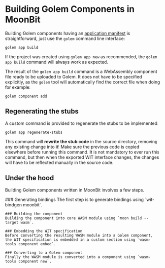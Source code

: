 
# Building Golem Components in MoonBit

Building Golem components having an [application manifest](/app-manifest) is straightforward, just use the `golem` command line interface:

```shell copy
golem app build
```

If the project was created using `golem app new` as recommended, the `golem app build` command will always work as expected.

The result of the `golem app build` command is a WebAssembly component file ready to be uploaded to Golem. It does not have to be specified explicitly, as the `golem` tool will automatically find the correct file when doing for example:

```shell copy
golem component add
```

## Regenerating the stubs
A custom command is provided to regenerate the stubs to be implemented:

```shell copy
golem app regenerate-stubs
```

This command will **rewrite the stub code** in the source directory, removing any existing change into it! Make sure the previous code is copied elsewhere before running this command. It is not mandatory to ever run this command, but then when the exported WIT interface changes, the changes will have to be reflected manually in the source code.

## Under the hood
Building Golem components written in MoonBit involves a few steps.

<Steps>
    ### Generating bindings
    The first step is to generate bindings using `wit-bindgen moonbit`.

    ### Building the component
    Building the component into core WASM module using `moon build --target wasm`.

    ### Embedding the WIT specification
    Before converting the resulting WASM module into a Golem component, the WIT specification is embedded in a custom section using `wasm-tools component embed`.

    ### Converting to a Golem component
    Finally the WASM module is converted into a component using `wasm-tools component new`.
</Steps>
